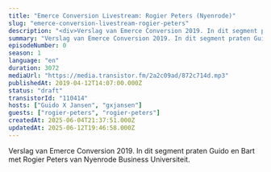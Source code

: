 ```yaml
---
title: "Emerce Conversion Livestream: Rogier Peters (Nyenrode)"
slug: "emerce-conversion-livestream-rogier-peters"
description: "<div>Verslag van Emerce Conversion 2019. In dit segment praten Guido en Bart met Rogier Peters van Nyenrode Business Universiteit.</div>"
summary: "Verslag van Emerce Conversion 2019. In dit segment praten Guido en Bart met Rogier Peters van Nyenrode Business Universiteit."
episodeNumber: 0
season: 1
language: "en"
duration: 3072
mediaUrl: "https://media.transistor.fm/2a2c09ad/872c714d.mp3"
publishedAt: 2019-04-12T14:07:00.000Z
status: "draft"
transistorId: "110414"
hosts: ["Guido X Jansen", "gxjansen"]
guests: ["rogier-peters", "rogier-peters"]
createdAt: 2025-06-04T21:37:51.000Z
updatedAt: 2025-06-12T19:46:58.000Z
---
```


Verslag van Emerce Conversion 2019. In dit segment praten Guido en Bart met Rogier Peters van Nyenrode Business Universiteit.
